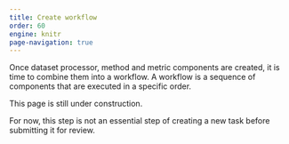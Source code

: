 ```yaml
---
title: Create workflow
order: 60
engine: knitr
page-navigation: true
---
```


Once dataset processor, method and metric components are created, it is time to combine them into a workflow. A workflow is a sequence of components that are executed in a specific order.

:::{.callout-important}
This page is still under construction.

For now, this step is not an essential step of creating a new task before submitting it for review.
:::